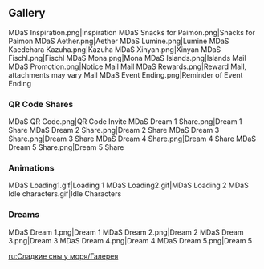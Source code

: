 {{EventTabs}}

==Gallery==
<gallery>
MDaS Inspiration.png|Inspiration
MDaS Snacks for Paimon.png|Snacks for Paimon
MDaS Aether.png|Aether
MDaS Lumine.png|Lumine
MDaS Kaedehara Kazuha.png|Kazuha
MDaS Xinyan.png|Xinyan
MDaS Fischl.png|Fischl
MDaS Mona.png|Mona
MDaS Islands.png|Islands
Mail MDaS Promotion.png|Notice Mail
Mail MDaS Rewards.png|Reward Mail, attachments may vary
Mail MDaS Event Ending.png|Reminder of Event Ending
</gallery>

===QR Code Shares===
<gallery>
MDaS QR Code.png|QR Code Invite
MDaS Dream 1 Share.png|Dream 1 Share
MDaS Dream 2 Share.png|Dream 2 Share
MDaS Dream 3 Share.png|Dream 3 Share
MDaS Dream 4 Share.png|Dream 4 Share
MDaS Dream 5 Share.png|Dream 5 Share
</gallery>

===Animations===
<gallery>
MDaS Loading1.gif|Loading 1
MDaS Loading2.gif|MDaS Loading 2
MDaS Idle characters.gif|Idle Characters
</gallery>

=== Dreams===
<gallery>
MDaS Dream 1.png|Dream 1
MDaS Dream 2.png|Dream 2
MDaS Dream 3.png|Dream 3
MDaS Dream 4.png|Dream 4
MDaS Dream 5.png|Dream 5
</gallery>

[[ru:Сладкие сны у моря/Галерея]]